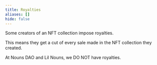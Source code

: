 ```yaml
---
title: Royalties
aliases: []
hide: false
---
```


Some creators of an NFT collection impose royalties.

This means they get a cut of every sale made in the NFT collection they created.

At Nouns DAO and Lil Nouns, we DO NOT have royalties.
